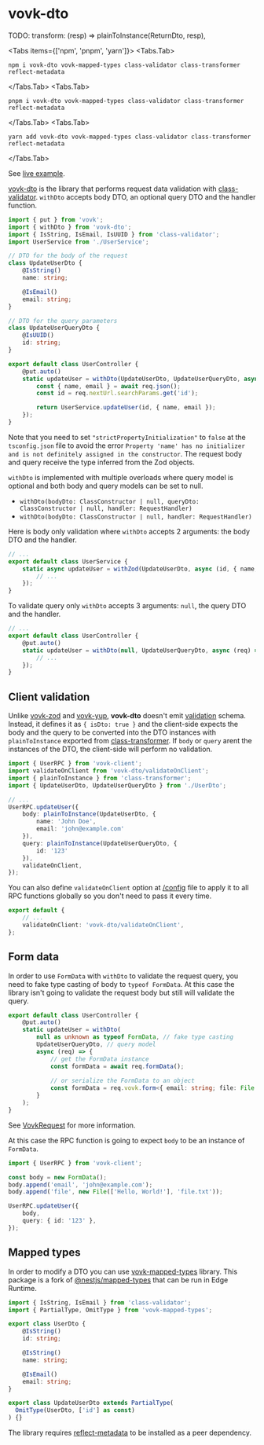 # vovk-dto

TODO: transform: (resp) => plainToInstance(ReturnDto, resp),

<Tabs items={['npm', 'pnpm', 'yarn']}>
  <Tabs.Tab>
  ```
  npm i vovk-dto vovk-mapped-types class-validator class-transformer reflect-metadata
  ```
</Tabs.Tab>
  <Tabs.Tab>
  ```
  pnpm i vovk-dto vovk-mapped-types class-validator class-transformer reflect-metadata
  ```
  </Tabs.Tab>
  <Tabs.Tab>
  ```
  yarn add vovk-dto vovk-mapped-types class-validator class-transformer reflect-metadata
  ```
  </Tabs.Tab>
</Tabs>

See [live example](https://vovk-examples.vercel.app/dto).

[vovk-dto](https://github.com/finom/vovk-dto) is the library that performs request data validation with [class-validator](https://www.npmjs.com/package/class-validator). `withDto` accepts body DTO, an optional query DTO and the handler function.

```ts filename="/src/modules/user/UserController.ts"
import { put } from 'vovk';
import { withDto } from 'vovk-dto';
import { IsString, IsEmail, IsUUID } from 'class-validator';
import UserService from './UserService';

// DTO for the body of the request
class UpdateUserDto {
    @IsString()
    name: string;

    @IsEmail()
    email: string;
}

// DTO for the query parameters
class UpdateUserQueryDto {
    @IsUUID()
    id: string;
}

export default class UserController {
    @put.auto()
    static updateUser = withDto(UpdateUserDto, UpdateUserQueryDto, async (req) => {
        const { name, email } = await req.json();
        const id = req.nextUrl.searchParams.get('id');

        return UserService.updateUser(id, { name, email });
    });
}
```

Note that you need to set `"strictPropertyInitialization"` to `false` at the `tsconfig.json` file to avoid the error `Property 'name' has no initializer and is not definitely assigned in the constructor`.
The request body and query receive the type inferred from the Zod objects.

`withDto` is implemented with multiple overloads where query model is optional and both body and query models can be set to null.

- `withDto(bodyDto: ClassConstructor | null, queryDto: ClassConstructor | null, handler: RequestHandler)`
- `withDto(bodyDto: ClassConstructor | null, handler: RequestHandler)`

Here is body only validation where `withDto` accepts 2 arguments: the body DTO and the handler.

```ts filename="/src/modules/user/UserService.ts"
// ...
export default class UserService {
    static async updateUser = withZod(UpdateUserDto, async (id, { name, email }) => {
        // ...
    });
}
```

To validate query only `withDto` accepts 3 arguments: `null`, the query DTO and the handler.

```ts filename="/src/modules/user/UserController.ts"
// ...
export default class UserController {
    @put.auto()
    static updateUser = withDto(null, UpdateUserQueryDto, async (req) => {
        // ...
    });
}
```

## Client validation

Unlike [vovk-zod](/validation/vovk-zod) and [vovk-yup](/validation/vovk-yup), **vovk-dto** doesn't emit [validation](/schema) schema. Instead, it defines it as `{ isDto: true }` and the client-side expects the body and the query to be converted into the DTO instances with `plainToInstance` exported from [class-transformer](https://www.npmjs.com/package/class-transformer). If `body` or `query` arent the instances of the DTO, the client-side will perform no validation.

```ts
import { UserRPC } from 'vovk-client';
import validateOnClient from 'vovk-dto/validateOnClient';
import { plainToInstance } from 'class-transformer';
import { UpdateUserDto, UpdateUserQueryDto } from './UserDto';

// ...
UserRPC.updateUser({
    body: plainToInstance(UpdateUserDto, {
        name: 'John Doe',
        email: 'john@example.com'
    }),
    query: plainToInstance(UpdateUserQueryDto, {
        id: '123'
    }),
    validateOnClient,
});
```

You can also define `validateOnClient` option at [/config](/config) file to apply it to all RPC functions globally so you don't need to pass it every time.

```ts filename="vovk.config.mjs"
export default {
    // ...
    validateOnClient: 'vovk-dto/validateOnClient',
};
```

## Form data

In order to use `FormData` with `withDto` to validate the request query, you need to fake type casting of body to `typeof FormData`. At this case the library isn't going to validate the request body but still will validate the query.

```ts filename="/src/modules/user/UserController.ts"
export default class UserController {
    @put.auto()
    static updateUser = withDto(
        null as unknown as typeof FormData, // fake type casting
        UpdateUserQueryDto, // query model
        async (req) => {
            // get the FormData instance
            const formData = await req.formData();
            
            // or serialize the FormData to an object
            const formData = req.vovk.form<{ email: string; file: File }>();
        }
    );
}
```
See [VovkRequest](/controller/request) for more information.

At this case the RPC function is going to expect `body` to be an instance of `FormData`.

```ts
import { UserRPC } from 'vovk-client';

const body = new FormData();
body.append('email', 'john@example.com');
body.append('file', new File(['Hello, World!'], 'file.txt'));

UserRPC.updateUser({
    body,
    query: { id: '123' },
});
```

## Mapped types

In order to modify a DTO you can use [vovk-mapped-types](https://www.npmjs.com/package/vovk-mapped-types) library. This package is a fork of [@nestjs/mapped-types](https://www.npmjs.com/package/@nestjs/mapped-types) that can be run in Edge Runtime.

```ts filename="/src/modules/user/UserDto.ts"
import { IsString, IsEmail } from 'class-validator';
import { PartialType, OmitType } from 'vovk-mapped-types';

export class UserDto {
    @IsString()
    id: string;

    @IsString()
    name: string;

    @IsEmail()
    email: string;
}

export class UpdateUserDto extends PartialType(
  OmitType(UserDto, ['id'] as const)
) {}
```

The library requires [reflect-metadata](https://www.npmjs.com/package/reflect-metadata) to be installed as a peer dependency.